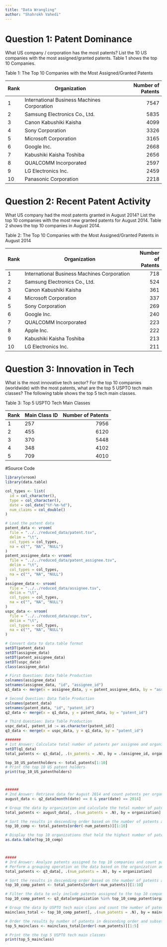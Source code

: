 ```yaml
---
title: "Data Wrangling"
author: "Shahrokh Vahedi"
---
```


# Question 1: Patent Dominance
What US company / corporation has the most patents? List the 10 US companies with the most assigned/granted patents. Table 1 shows the top 10 Companies.

Table 1: The Top 10 Companies with the Most Assigned/Granted Patents 

| **Rank** | **Organization**                            | **Number of Patents** |
|------|-----------------------------------------|------------------:|
| 1    | International Business Machines Corporation | 7547             |
| 2    | Samsung Electronics Co., Ltd.              | 5835             |
| 3    | Canon Kabushiki Kaisha                     | 4099             |
| 4    | Sony Corporation                           | 3326             |
| 5    | Microsoft Corporation                      | 3165             |
| 6    | Google Inc.                                | 2668             |
| 7    | Kabushiki Kaisha Toshiba                    | 2656             |
| 8    | QUALCOMM Incorporated                       | 2597             |
| 9    | LG Electronics Inc.                         | 2459             |
| 10   | Panasonic Corporation                       | 2218             |

# Question 2: Recent Patent Activity
What US company had the most patents granted in August 2014? List the top 10 companies with the most new granted patents for August 2014. Table 2 shows the top 10 companies in August 2014.

Table 2: The Top 10 Companies with the Most Assigned/Granted Patents in August 2014

| Rank | **Organization**                            | **Number of Patents** |
|------|-----------------------------------------|-------:|
| 1    | International Business Machines Corporation | 718    |
| 2    | Samsung Electronics Co., Ltd.              | 524    |
| 3    | Canon Kabushiki Kaisha                     | 361    |
| 4    | Microsoft Corporation                      | 337    |
| 5    | Sony Corporation                           | 269    |
| 6    | Google Inc.                                | 240    |
| 7    | QUALCOMM Incorporated                       | 223    |
| 8    | Apple Inc.                                 | 222    |
| 9    | Kabushiki Kaisha Toshiba                    | 213    |
| 10   | LG Electronics Inc.                         | 211    |


# Question 3: Innovation in Tech
What is the most innovative tech sector? For the top 10 companies (worldwide) with the most patents, what are the top 5 USPTO tech main classes?
The following table shows the top 5 tech main classes.

Table 3: Top 5 USPTO Tech Main Classes

| Rank | **Main Class ID** | **Number of Patents** |
|------|--------------|------------------:|
| 1    | 257          | 7956             |
| 2    | 455          | 6120             |
| 3    | 370          | 5448             |
| 4    | 348          | 4102             |
| 5    | 709          | 4010             |


#Source Code

```r
library(vroom)
library(data.table)

col_types <- list(
  id = col_character(),
  type = col_character(),
  date = col_date("%Y-%m-%d"),
  num_claims = col_double()
)

# Load the patent data
patent_data <- vroom(
  file = "../../reduced_data/patent.tsv", 
  delim = "\t", 
  col_types = col_types,
  na = c("", "NA", "NULL")
)
patent_assignee_data <- vroom(
  file = "../../reduced_data/patent_assignee.tsv", 
  delim = "\t", 
  col_types = col_types,
  na = c("", "NA", "NULL")
)
assignee_data <- vroom(
  file = "../../reduced_data/assignee.tsv", 
  delim = "\t", 
  col_types = col_types,
  na = c("", "NA", "NULL")
)
uspc_data <- vroom(
  file = "../../reduced_data/uspc.tsv", 
  delim = "\t", 
  col_types = col_types,
  na = c("", "NA", "NULL")
)

# Convert data to data.table format
setDT(patent_data)
setDT(assignee_data)
setDT(patent_assignee_data)
setDT(uspc_data)
class(assignee_data)

# First Question: Data Table Production
colnames(assignee_data)
setnames(assignee_data, "id", "assignee_id")
q1_data <- merge(x = assignee_data, y = patent_assignee_data, by = "assignee_id")

# Second Question: Data Table Production
colnames(patent_data)
setnames(patent_data, "id", "patent_id")
q2_data <- merge(x = q1_data, y = patent_data, by = "patent_id")

# Third Question: Data Table Production
uspc_data[, patent_id := as.character(patent_id)]
q3_data <- merge(x = uspc_data, y = q1_data, by = "patent_id")

#######
# 1st Answer: Calculate total number of patents per assignee and organization
setDT(q1_data)
total_patents <- q1_data[, .(n_patents = .N), by = .(assignee_id, organization)][order(-n_patents)]

top_10_US_patentholders <- total_patents[1:10]
# Print the top 10 US patent holders
print(top_10_US_patentholders)



######
# 2nd Answer: Retrieve data for August 2014 and count patents per organization
august_data <- q2_data[month(date) == 8 & year(date) == 2014]

# Group the data by organization and calculate the total number of patents for each organization.
total_patents <- august_data[, .(num_patents = .N), by = organization]

# Sort the results in descending order based on the number of patents and select the top 10 entries.
top_10_comp <- total_patents[order(-num_patents)][1:10]

# Display the top 10 organizations that hold the highest number of patents in August 2014.
as.data.table(top_10_comp)



#####
# 3rd Answer: Analyze patents assigned to top 10 companies and count patents per technology class
# Perform a grouping operation on the data based on the organization and determine the count of patents for each group
total_patents <- q3_data[, .(num_patents = .N), by = organization]

# Sort the results in descending order based on the number of patents and select the top 10 entries
top_10_comp_patent <- total_patents[order(-num_patents)][1:10]

# Filter the data to only include patents assigned to the top 10 companies
top_10_comp_patent <- q3_data[organization %in% top_10_comp_patent$organization]

# Group the data by USPTO tech main class and count the number of patents
mainclass_total <- top_10_comp_patent[, .(num_patents = .N), by = mainclass_id]

# Order the results by number of patents in descending order and subset the top 5 technology classes
top_5_mainclass <- mainclass_total[order(-num_patents)][1:5]

# Print the the top 5 USPTO tech main classes
print(top_5_mainclass)


```